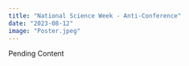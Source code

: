 ```yaml
---
title: "National Science Week - Anti-Conference"
date: "2023-08-12"
image: "Poster.jpeg"
---
```


Pending Content